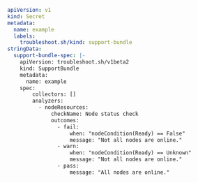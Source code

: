 ```yaml
apiVersion: v1
kind: Secret
metadata:
  name: example
  labels:
    troubleshoot.sh/kind: support-bundle
stringData: 
  support-bundle-spec: |-
    apiVersion: troubleshoot.sh/v1beta2
    kind: SupportBundle
    metadata:
      name: example
    spec:
        collectors: []
        analyzers:
          - nodeResources:
              checkName: Node status check
              outcomes:
                - fail:
                    when: "nodeCondition(Ready) == False"
                    message: "Not all nodes are online."
                - warn:
                    when: "nodeCondition(Ready) == Unknown"
                    message: "Not all nodes are online."
                - pass:
                    message: "All nodes are online."
```